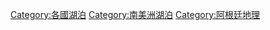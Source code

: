 {{Catnav|頁面分類|地理|水體|湖泊|各國湖泊}}
{{Catnav|頁面分類|地理|地形|湖泊|各國湖泊}}
{{Catnav|頁面分類|地理|各國地理|阿根廷地理}}
{{Catnav|頁面分類|地理|各國地理|各國湖泊}}
{{Catnav|頁面分類|各種主題的頁面分類|按國家分類|各國地理|阿根廷地理}}
{{Catnav|頁面分類|各種主題的頁面分類|按國家分類|各國地理|各國湖泊}}

{{GeoGroupTemplate}}{{Commons category|Lakes of Argentina}}

{{DEFAULTSORT:Argentina}}
[[Category:各國湖泊|Category:各國湖泊]]
[[Category:南美洲湖泊|Category:南美洲湖泊]]
[[Category:阿根廷地理|Category:阿根廷地理]]